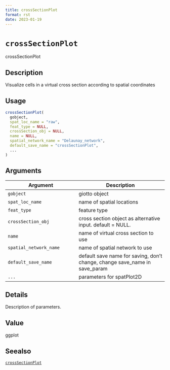 ```yaml
--- 
title: crossSectionPlot 
format: rst 
date: 2023-01-19 
--- 
```

# `crossSectionPlot`

crossSectionPlot


## Description

Visualize cells in a virtual cross section according to spatial coordinates


## Usage

```r
crossSectionPlot(
  gobject,
  spat_loc_name = "raw",
  feat_type = NULL,
  crossSection_obj = NULL,
  name = NULL,
  spatial_network_name = "Delaunay_network",
  default_save_name = "crossSectionPlot",
  ...
)
```


## Arguments

Argument      |Description
------------- |----------------
`gobject`     |     giotto object
`spat_loc_name`     |     name of spatial locations
`feat_type`     |     feature type
`crossSection_obj`     |     cross section object as alternative input. default = NULL.
`name`     |     name of virtual cross section to use
`spatial_network_name`     |     name of spatial network to use
`default_save_name`     |     default save name for saving, don't change, change save_name in save_param
`...`     |     parameters for spatPlot2D


## Details

Description of parameters.


## Value

ggplot


## Seealso

[`crossSectionPlot`](#crosssectionplot)


